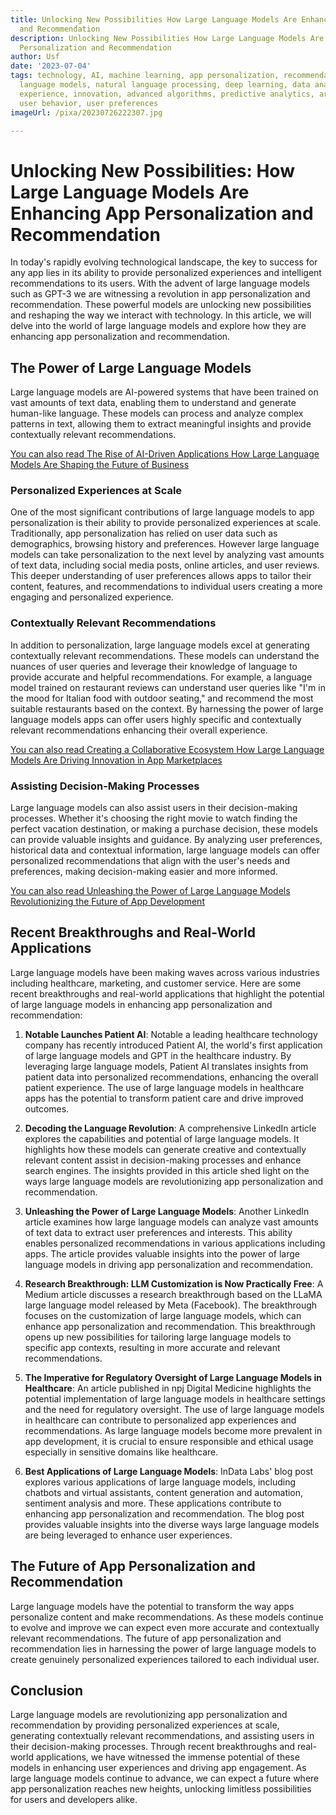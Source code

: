 ```yaml
---
title: Unlocking New Possibilities How Large Language Models Are Enhancing App Personalization
  and Recommendation
description: Unlocking New Possibilities How Large Language Models Are Enhancing App
  Personalization and Recommendation
author: Usf
date: '2023-07-04'
tags: technology, AI, machine learning, app personalization, recommendation systems,
  language models, natural language processing, deep learning, data analysis, user
  experience, innovation, advanced algorithms, predictive analytics, artificial intelligence,
  user behavior, user preferences
imageUrl: /pixa/20230726222307.jpg

---
```

# Unlocking New Possibilities: How Large Language Models Are  Enhancing App Personalization and Recommendation

In today's rapidly evolving technological landscape, the  key to  success for any app lies in  its ability to provide  personalized experiences  and intelligent recommendations to its users. With the advent of  large language models such as GPT-3  we are witnessing a revolution in app personalization and recommendation. These powerful models are unlocking new  possibilities and reshaping the way we interact with technology. In  this article, we will delve into the world of large language models and explore how they are enhancing app personalization and recommendation.

## The Power of Large  Language Models

Large language models  are AI-powered systems that have been trained  on vast amounts of text data,  enabling them to understand and generate human-like language. These models can  process and analyze complex patterns in text, allowing them  to extract meaningful insights and provide contextually relevant recommendations.

[You can also read The Rise of AI-Driven  Applications How Large Language Models Are Shaping the Future of Business](The%20Rise%20of%20AI-Driven%20Applications%20How%20Large%20Language%20Models%20Are%20Shaping%20the%20Future%20of%20Business)


### Personalized Experiences at Scale

One of the most significant contributions of large language models to app personalization is their ability to provide personalized  experiences  at scale. Traditionally, app personalization has relied on user data such as demographics, browsing history and preferences. However large language models can take personalization  to the next level by analyzing vast amounts of text data, including social media posts,  online articles,  and user reviews. This  deeper understanding of user preferences allows apps to tailor their content, features, and recommendations to individual users creating a more engaging and personalized experience.

### Contextually Relevant  Recommendations

In addition to personalization, large language models excel at generating contextually relevant  recommendations. These  models can understand the nuances  of user queries and leverage their knowledge of language to provide accurate and helpful recommendations.  For example, a language model trained on restaurant reviews can understand user  queries like "I'm in the mood for Italian food with outdoor seating," and recommend the most suitable restaurants based on the context.  By harnessing the power  of large language models apps can offer users highly specific and contextually relevant recommendations enhancing their overall experience.

[You can also read Creating a Collaborative Ecosystem How Large Language Models Are Driving Innovation in App Marketplaces](Creating%20a%20Collaborative%20Ecosystem%20How%20Large%20Language%20Models%20Are%20Driving%20Innovation%20in%20App%20Marketplaces)


### Assisting Decision-Making Processes

Large language models can also assist users in their  decision-making  processes. Whether it's choosing the right movie to  watch finding the perfect  vacation  destination, or making a purchase decision,  these models can provide  valuable insights and  guidance. By analyzing user preferences, historical data and contextual information, large language models can offer personalized recommendations that align with  the user's needs and preferences, making decision-making easier and more  informed.

[You can also read Unleashing the Power of Large Language Models Revolutionizing the  Future of  App Development](Unleashing%20the%20Power%20of%20Large%20Language%20Models%20Revolutionizing%20the%20Future%20of%20App%20Development)


## Recent  Breakthroughs and Real-World Applications

Large language models have been making waves across various industries including healthcare, marketing, and customer  service. Here are some recent  breakthroughs and real-world applications  that highlight the potential of  large language models in enhancing app personalization and recommendation:

1.  **Notable Launches Patient AI**: Notable a leading healthcare technology company has recently introduced Patient  AI, the world's first application of large  language models and GPT in the healthcare industry. By leveraging large language models, Patient  AI translates insights from patient data into personalized recommendations, enhancing the  overall patient experience. The use of large  language models in healthcare  apps has the potential to transform patient  care and drive improved outcomes.

2. **Decoding the  Language Revolution**:  A comprehensive LinkedIn article explores  the capabilities  and potential of large language models. It highlights how these models can generate creative and contextually relevant content assist in decision-making processes  and enhance search engines. The insights provided in this article shed light on the ways large language models  are  revolutionizing app personalization  and recommendation.

3. **Unleashing  the Power of Large Language Models**: Another LinkedIn article examines how large language models can analyze vast amounts of text data  to extract user preferences and interests. This ability enables personalized recommendations in various applications including apps. The article provides valuable  insights into the power of large language models in driving  app personalization  and recommendation.

4. **Research Breakthrough: LLM Customization is Now Practically Free**: A Medium article discusses a  research breakthrough based on the LLaMA large language model  released by Meta (Facebook). The breakthrough focuses on the customization of large language models, which can enhance app personalization and recommendation. This breakthrough opens up new possibilities for tailoring large language models to specific app  contexts, resulting in more accurate and  relevant recommendations.

5. **The Imperative for Regulatory Oversight  of Large Language Models in Healthcare**: An article  published  in npj Digital Medicine  highlights the potential implementation of large language models in healthcare settings and the need for regulatory oversight. The use of large language models  in healthcare can contribute to personalized app experiences and recommendations. As large  language models become more prevalent in app development, it is  crucial  to ensure responsible and ethical usage  especially  in sensitive  domains like healthcare.

6. **Best Applications of Large Language Models**: InData Labs' blog  post explores various applications of large language models, including chatbots and virtual assistants, content generation and automation, sentiment analysis  and more. These applications contribute to enhancing app  personalization and recommendation. The blog post provides valuable insights into the diverse ways large language models are being leveraged to enhance  user experiences.

## The Future of App Personalization and  Recommendation

Large language models have the potential to transform the way apps personalize content and make recommendations. As these models  continue to evolve and improve we can  expect  even more  accurate and contextually  relevant recommendations. The future of app personalization and recommendation  lies in harnessing the power of large language models to create genuinely personalized experiences tailored to each individual user.

## Conclusion

Large  language models  are revolutionizing app personalization  and recommendation by  providing personalized experiences at scale, generating contextually relevant recommendations, and assisting users in their decision-making processes. Through recent breakthroughs and real-world  applications, we have witnessed the immense  potential of these models in enhancing user experiences and driving app engagement. As large language models continue to advance, we can expect a future where app personalization reaches new heights, unlocking limitless possibilities for users and developers alike.